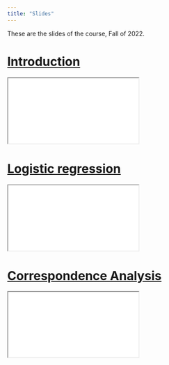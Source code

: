 ```yaml
---
title: "Slides"
---
```


These are the slides of the course, Fall of 2022.

# [Introduction](intro.qmd){target="_blank"}

<div>

```{=html}
<iframe class="slide-deck" src="intro.html"></iframe>
```

</div>

# [Logistic regression](logistic-regression.qmd){target="_blank"}

<div>

```{=html}
<iframe class="slide-deck" src="logistic-regression.html"></iframe>
```

</div>

# [Correspondence Analysis](correspondence-analysis.qmd){target="_blank"}

<div>

```{=html}
<iframe class="slide-deck" src="correspondence-analysis.html"></iframe>
```

</div>
